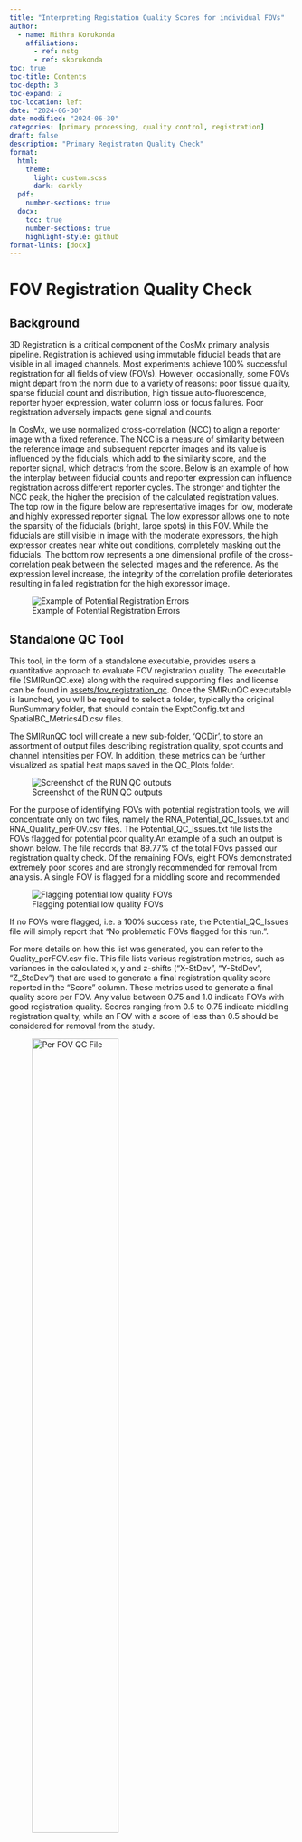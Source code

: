```yaml
---
title: "Interpreting Registation Quality Scores for individual FOVs"
author:
  - name: Mithra Korukonda
    affiliations:
      - ref: nstg
      - ref: skorukonda
toc: true
toc-title: Contents
toc-depth: 3
toc-expand: 2
toc-location: left
date: "2024-06-30"
date-modified: "2024-06-30"
categories: [primary processing, quality control, registration]
draft: false
description: "Primary Registraton Quality Check" 
format: 
  html:
    theme: 
      light: custom.scss
      dark: darkly
  pdf:
    number-sections: true
  docx:
    toc: true
    number-sections: true
    highlight-style: github
format-links: [docx]
---
```


# FOV Registration Quality Check

## Background

3D Registration is a critical component of the CosMx primary analysis pipeline. Registration is achieved using immutable fiducial beads that are visible in all imaged channels. Most experiments achieve 100% successful registration for all fields of view (FOVs). However, occasionally, some FOVs might depart from the norm due to a variety of reasons:  poor tissue quality, sparse fiducial count and distribution, high tissue auto-fluorescence, reporter hyper expression, water column loss or focus failures. Poor registration adversely impacts gene signal and counts.

In CosMx, we use normalized cross-correlation (NCC) to align a reporter image with a fixed reference. The NCC is a measure of similarity between the reference image and subsequent reporter images and its value is influenced by the fiducials, which add to the similarity score, and the reporter signal, which detracts from the score. Below is an example of how the interplay between fiducial counts and reporter expression can influence registration across different reporter cycles. The stronger and tighter the NCC peak, the higher the precision of the calculated registration values. The top row in the figure below are representative images for low, moderate and highly expressed reporter signal. The low expressor allows one to note the sparsity of the fiducials (bright, large spots) in this FOV. While the fiducials are still visible in image with the moderate expressors, the high expressor creates near white out conditions, completely masking out the fiducials.  The bottom row represents a one dimensional profile of the cross-correlation peak between the selected images and the reference. As the expression level increase, the integrity of the correlation profile deteriorates resulting in failed registration for the high expressor image. 

![Example of Potential Registration Errors](figures\Registration_Failure_Example.png)

## Standalone QC Tool
This tool, in the form of a standalone executable, provides users a quantitative approach to evaluate FOV registration quality. The executable file (SMIRunQC.exe) along with the required supporting files and license can be found in [assets/fov_registration_qc](
https://github.com/Nanostring-Biostats/CosMx-Analysis-Scratch-Space/tree/Main/assets/fov_registration_qc){target="_blank"}. Once the SMIRunQC executable is launched, you will be required to select a folder, typically the original RunSummary folder, that should contain the ExptConfig.txt and SpatialBC_Metrics4D.csv files. 


The SMIRunQC tool will create a new sub-folder, 'QCDir', to store an assortment of output files describing registration quality, spot counts and channel intensities per FOV. In addition, these metrics can be further visualized as spatial heat maps saved in the QC_Plots folder.

![Screenshot of the RUN QC outputs](figures\QCDir_Outputs_Screenshot.png)

For the purpose of identifying FOVs with potential registration tools,  we will concentrate only on two files, namely the 
RNA_Potential_QC_Issues.txt and RNA_Quality_perFOV.csv files. The Potential_QC_Issues.txt file lists the FOVs flagged for potential poor quality.An example of a such an output is shown below. The file records that 89.77% of the total FOvs passed our registration quality check. Of the remaining FOVs,  eight FOVs demonstrated extremely poor scores and are strongly recommended for removal from analysis. A single FOV is flagged for a middling score and recommended 

![Flagging potential low quality FOVs](figures\Potential_QC_Issues.png)

If no FOVs were flagged, i.e. a 100% success rate, the Potential_QC_Issues file will simply report that "No problematic FOVs flagged for this run.". 

For more details on how this list was generated, you can refer to the Quality_perFOV.csv file. This file lists various registration metrics, such as variances in the calculated x, y and z-shifts ("X-StDev", "Y-StdDev", "Z_StdDev") that are used to generate a final registration quality score reported in the "Score" column. These metrics used to generate a final quality score per FOV. Any value between 0.75 and 1.0 indicate FOVs with good registration quality. Scores ranging from 0.5 to 0.75 indicate middling registration quality, while an FOV with a score of less than 0.5 should be considered for removal from the study. 

![Per FOV QC File](figures/Quality_perFOV_File_Score_Std.png){width=60%}

This file further characterizes the registration score across reporters and cycles. This form of delineation provides insight into the mode of failure - for instance, reporter specific failures could be observed if the expression levels in that reporter overwhelm the fiducial signal. Cycle specific failures would be indicative of fluidic or water columns issues. In the example below, FOV 1 has lost registration in specific reporters (N07, N15, N17) for the last 3 cycles. This is indicative of possible hyper-expression in the registration channel. As the fiducials bleach with increasing cumulative exposure, this Consequently, the FOV is assigned a middling score of 0.62. Meanwhile, FOV 30 displays a loss of registration across all reporters. Looking at the corresponding data per cycle, it is obvious that this particular FOV suffered from complete loss of registration from cycle 5 onward. This FOV must therefore be removed from downstream analysis. 

![Per FOV QC File](figures/Quality_perFOV_File_Score_PerReporterCycle.png)

## Plots description
These same metrics can be visualized in the form of scatter plots presented in FOV_RegistrationStats.pdf. The example before displays the spatial locations of the FOVs in the experiment with the color indicating the quality score per FOV. The top row displays the standard deviation in the x, y and z-shifts across the run. While the final score and cross correlation statistics are plotted in the bottom row. In the example below, we observe certain FOVs have higher than average variation in the x-y shift or in the z-direction (FOVs represented by the green-yellow hues). The resultant quality scores are displayed in the bottom left, which passing FOVs represented in green, while failed FOVs are towards the red spectrum. 

![Per FOV QC File](figures/Registration_Stats_HeatMap.png)



Note: these plots will not be automatically generated if you do not have python installed or is not path of your PATH environment variables. You can generate plots using the python script Plot_Current_RunQC_Metrics.py. 






